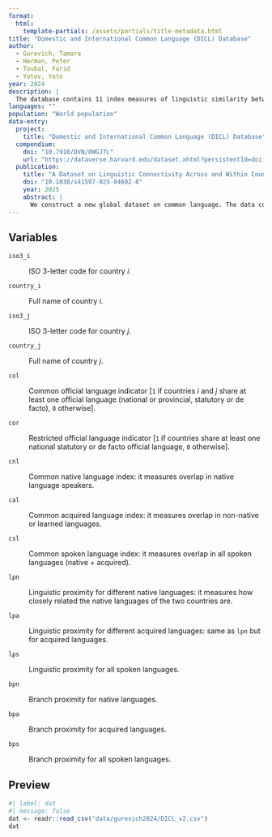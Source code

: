 ```yaml
---
format: 
  html:
    template-partials: /assets/partials/title-metadata.html
title: "Domestic and International Common Language (DICL) Database"
author: 
  - Gurevich, Tamara
  - Herman, Peter
  - Toubal, Farid
  - Yotov, Yoto
year: 2024
description: |
  The database contains 11 index measures of linguistic similarity between 242 countries, both domestically and internationally. The domestic measures capture linguistic similarities present among populations within a single country while the international indexes capture language similarities between two different countries. The indexes, which are based on 6,674 languages, reflect three different dimensions of language: common official languages, common native and acquired spoken languages, and linguistic proximity across different languages. This database has many uses, such as in the study of bilateral flows—including FDI, migration, and international trade—as well as in regional or country level analyses.
languages: ""
population: "World population"
data-entry:
  project:
    title: "Domestic and International Common Language (DICL) Database"
  compendium:
    doi: "10.7910/DVN/8WGJTL"
    url: "https://dataverse.harvard.edu/dataset.xhtml?persistentId=doi:10.7910/DVN/8WGJTL&version=3.0"
  publication:
    title: "A Dataset on Linguistic Connectivity Across and Within Countries"
    doi: "10.1038/s41597-025-04692-8"
    year: 2025
    abstract: |
      We construct a new global dataset on common language. The data cover 242 countries and territories and are based on information about the speakers of 6,675 languages. Using data from Ethnologue, we provide 11 bilateral measures reflecting different dimensions of linguistic connections within and between countries, including common official languages, common native and acquired languages, and linguistic proximity across different languages. A key novelty of the dataset is that it includes consistently defined information on linguistic relationships not only between different countries but within the administrative borders of countries as well.
---
```


## Variables

`iso3_i`

:   ISO 3-letter code for country *i*.

`country_i`

:   Full name of country *i*.

`iso3_j`

:   ISO 3-letter code for country *j*.

`country_j`

:   Full name of country *j*.

`col`

:   Common official language indicator \[`1` if countries *i* and *j* share at least one official language (national or provincial, statutory or de facto), `0` otherwise\].

`cor`

:   Restricted official language indicator \[`1` if countries share at least one national statutory or de facto official language, `0` otherwise\].

`cnl`

:   Common native language index: it measures overlap in native language speakers.

`cal`

:   Common acquired language index: it measures overlap in non-native or learned languages.

`csl`

:   Common spoken language index: it measures overlap in all spoken languages (native + acquired).

`lpn`

:   Linguistic proximity for different native languages: it measures how closely related the native languages of the two countries are.

`lpa`

:   Linguistic proximity for different acquired languages: same as `lpn` but for acquired languages.

`lps`

:   Linguistic proximity for all spoken languages.

`bpn`

:   Branch proximity for native languages.

`bpa`

:   Branch proximity for acquired languages.

`bps`

:   Branch proximity for all spoken languages.

## Preview

```r
#| label: dat
#| message: false
dat <- readr::read_csv("data/gurevich2024/DICL_v2.csv")
dat
```
